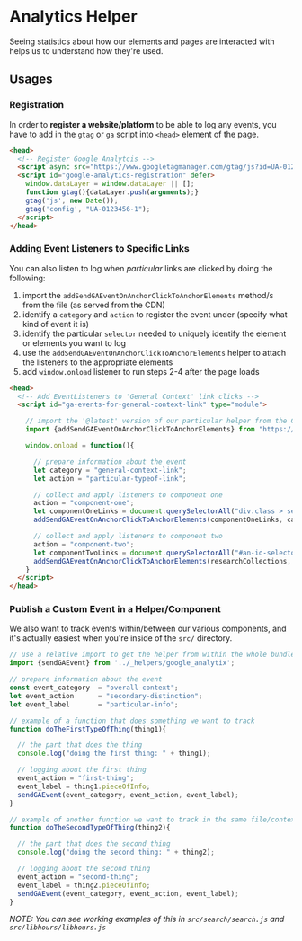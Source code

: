 
<Meta title="JS Helpers|Analytics Tracking"/>

# Analytics Helper

Seeing statistics about how our elements and pages are interacted with helps us to understand how they're used.

## Usages 

### Registration

In order to **register a website/platform** to be able to log any events, you have to add in the `gtag` or `ga` 
  script into `<head>` element of the page.

```html
<head>
  <!-- Register Google Analytcis -->
  <script async src="https://www.googletagmanager.com/gtag/js?id=UA-0123456-1"></script>
  <script id="google-analytics-registration" defer>
    window.dataLayer = window.dataLayer || [];
    function gtag(){dataLayer.push(arguments);}
    gtag('js', new Date());
    gtag('config', "UA-0123456-1");  
  </script>
</head>
```

### Adding Event Listeners to Specific Links 

You can also listen to log when _particular_ links are clicked by doing the following:

1. import the `addSendGAEventOnAnchorClickToAnchorElements` method/s from the file (as served from the CDN) 
2. identify a `category` and `action` to register the event under (specify what kind of event it is)
3. identify the particular `selector` needed to uniquely identify the element or elements you want to log 
4. use the `addSendGAEventOnAnchorClickToAnchorElements` helper to attach the listeners to the appropriate elements
5. add `window.onload` listener to run steps 2-4 after the page loads

```html
<head>
  <!-- Add EventListeners to 'General Context' link clicks -->
  <script id="ga-events-for-general-context-link" type="module">

    // import the '@latest' version of our particular helper from the CDN
    import {addSendGAEventOnAnchorClickToAnchorElements} from "https://unpkg.com/bulib-wc@latest/src/_helpers/google_analytix.js?module";

    window.onload = function(){

      // prepare information about the event
      let category = "general-context-link";
      let action = "particular-typeof-link";

      // collect and apply listeners to component one
      action = "component-one";
      let componentOneLinks = document.querySelectorAll("div.class > section.component-one a");
      addSendGAEventOnAnchorClickToAnchorElements(componentOneLinks, category, action);

      // collect and apply listeners to component two
      action = "component-two";
      let componentTwoLinks = document.querySelectorAll("#an-id-selector a");
      addSendGAEventOnAnchorClickToAnchorElements(researchCollections, category, action);
    }
  </script>
</head>
```

### Publish a Custom Event in a Helper/Component

We also want to track events within/between our various components, and it's actually easiest when 
  you're inside of the `src/` directory.

```js
// use a relative import to get the helper from within the whole bundle
import {sendGAEvent} from '../_helpers/google_analytix';

// prepare information about the event
const event_category  = "overall-context";
let event_action      = "secondary-distinction";
let event_label       = "particular-info";

// example of a function that does something we want to track
function doTheFirstTypeOfThing(thing1){

  // the part that does the thing
  console.log("doing the first thing: " + thing1);

  // logging about the first thing
  event_action = "first-thing";
  event_label = thing1.pieceOfInfo;
  sendGAEvent(event_category, event_action, event_label);
}

// example of another function we want to track in the same file/context
function doTheSecondTypeOfThing(thing2){

  // the part that does the second thing
  console.log("doing the second thing: " + thing2);

  // logging about the second thing
  event_action = "second-thing";
  event_label = thing2.pieceOfInfo; 
  sendGAEvent(event_category, event_action, event_label);
}
```

_NOTE: You can see working examples of this in `src/search/search.js` and `src/libhours/libhours.js`_

